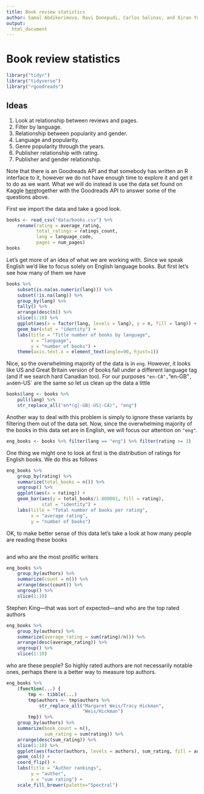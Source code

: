 ```yaml
---
title: Book review statistics
author: Samal Abdikerimova, Ravi Donepudi, Carlos Salinas, and Xiran Yu
output:
  html_document
---
```


# Book review statistics

```r
library("tidyr")
library("tidyverse")
library("rgoodreads")
```

[rgoodreads]: https://github.com/Famguy/rgoodreads
[goodreads-kaggle]: https://www.kaggle.com/jealousleopard/goodreadsbooks/
## Ideas

1. Look at relationship between reviews and pages.
2. Filter by language.
3. Relationship between popularity and gender.
4. Language and popularity.
5. Genre popularity through the years.
6. Publisher relationship with rating.
7. Publisher and gender relationship.


Note that there is an Goodreads API and that somebody has written an R interface
to it, however we do not have enough time to explore it and get it to do as we
want. What we will do instead is use the data set found on Kaggle [here][goodreads-kaggle]together with the Goodreads API to answer some of the questions above.

First we import the data and take a good look.

```r
books <- read_csv("data/books.csv") %>%
    rename(rating = average_rating,
           total_ratings = ratings_count,
           lang = language_code,
           pages = num_pages)
books
```

Let's get more of an idea of what we are working with. Since we speak English we'd like to focus solely on English language books. But first let's see how many of them we have

```r
books %>%
    subset(is.na(as.numeric(lang))) %>%
    subset(!is.na(lang)) %>%
    group_by(lang) %>%
    tally() %>%
    arrange(desc(n)) %>%
    slice(1:10) %>%
    ggplot(aes(x = factor(lang, levels = lang), y = n, fill = lang)) +
    geom_bar(stat = "identity") +
    labs(title = "Title number of books by language",
         x = "language",
         y = "number of books") +
    theme(axis.text.x = element_text(angle=90, hjust=1))
```

Nice, so the overwhelming majority of the data is in `eng`. However, it looks like US and Great Britain version of books fall under a different language tag (and if we search hard Canadian too). For our purposes `"en-CA", `"en-GB"`, and `en-US` are the same so let us clean up the data a little 

```r
books$lang <- books %>%
    pull(lang) %>%
    str_replace_all("en*(g|-GB|-US|-CA)", "eng")
```

Another way to deal with this problem is simply to ignore these variants by filtering them out of the data set. Now, since the overwhelming majority of the books in this data set are in English, we will focus our attention on `"eng"`.

```r
eng_books <- books %>% filter(lang == "eng") %>% filter(rating >= 3)
```

One thing we might one to look at first is the distribution of ratings for English books. We do this as follows 

```r
eng_books %>%
    group_by(rating) %>%
    summarize(total_books = n()) %>%
    ungroup() %>%
    ggplot(aes(x = rating)) +
    geom_bar(aes(y = total_books/1.000001, fill = rating),
             stat = "identity") +
    labs(title = "Total number of books per rating",
         x = "average rating",
         y = "number of books")
```

OK, to make better sense of this data let's take a look at how many people are reading these books

```r

```

and who are the most prolific writers

```r
eng_books %>%
    group_by(authors) %>%
    summarize(count = n()) %>%
    arrange(desc(count)) %>%
    ungroup() %>%
    slice(1:10)
```

Stephen King—that was sort of expected—and who are the top rated authors

```r
eng_books %>%
    group_by(authors) %>%
    summarize(average_rating = sum(rating)/n()) %>%
    arrange(desc(average_rating)) %>%
    ungroup() %>%
    slice(1:10)
```

who are these people? So highly rated authors are not necessarily notable ones, perhaps there is a better way to measure top authors.

```r
eng_books %>%
    (function(...) {
        tmp <- tibble(...)
        tmp$authors <- tmp$authors %>%
            str_replace_all("Margaret Weis/Tracy Hickman",
                            "Weis/Hickman")
        tmp}) %>%
    group_by(authors) %>%
    summarize(book_count = n(),
              sum_rating = sum(rating)) %>%
    arrange(desc(sum_rating)) %>%
    slice(1:10) %>%
    ggplot(aes(factor(authors, levels = authors), sum_rating, fill = authors)) +
    geom_col() +
    coord_flip() +
    labs(title = "Author rankings",
         y = "author",
         x = "sum rating") +
    scale_fill_brewer(palette="Spectral")
```
